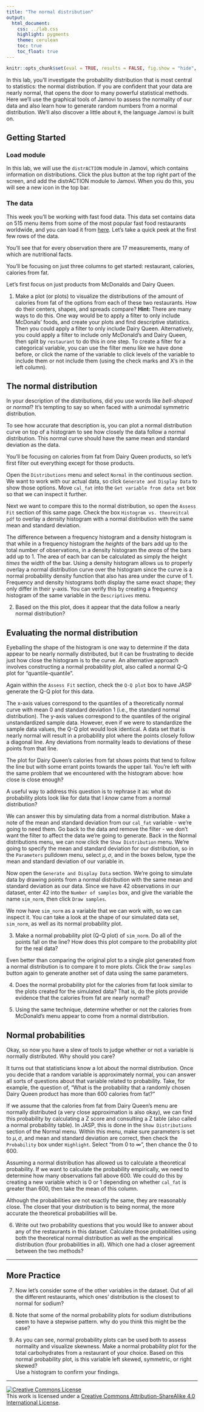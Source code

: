 ```yaml
---
title: "The normal distribution"
output:
  html_document:
    css: ../lab.css
    highlight: pygments
    theme: cerulean
    toc: true
    toc_float: true
---
```


```r
knitr::opts_chunk$set(eval = TRUE, results = FALSE, fig.show = "hide", message = FALSE)
```

In this lab, you'll investigate the probability distribution that is most central to statistics: the normal distribution.
If you are confident that your data are nearly normal, that opens the door to many powerful statistical methods.
Here we'll use the graphical tools of Jamovi to assess the normality of our data and also learn how to generate random numbers from a normal distribution. We'll also discover a little about `R`, the language Jamovi is built on.

## Getting Started

### Load module

In this lab, we will use the `distrACTION` module in Jamovi, which contains information on distributions. Click the plus button at the top right part of the screen, and add the distrACTION module to Jamovi. When you do this, you will see a new icon in the top bar.

### The data

This week you'll be working with fast food data.
This data set contains data on 515 menu items from some of the most popular fast food restaurants worldwide, and you can load it from [here](./data/fastfood.csv).
Let's take a quick peek at the first few rows of the data.

You'll see that for every observation there are 17 measurements, many of which are nutritional facts.

You'll be focusing on just three columns to get started: restaurant, calories, calories from fat.

Let's first focus on just products from McDonalds and Dairy Queen.

1.  Make a plot (or plots) to visualize the distributions of the amount of calories from fat of the options from each of these two restaurants. How do their centers, shapes, and spreads compare?
**Hint:** There are many ways to do this. One way would be to apply a filter to only include McDonals' foods, and create your plots and find descriptive statistics. Then you could apply a filter to only include Dairy Queen. Alternatively, you could apply a filter to include only McDonald's and Dairy Queen, then split by `restaurant` to do this in one step. To create a filter for a categorical variable, you can use the filter menu like we have done before, or click the name of the variable to click levels of the variable to include them or not include them (using the check marks and X's in the left column).

## The normal distribution

In your description of the distributions, did you use words like *bell-shaped* or *normal*?
It's tempting to say so when faced with a unimodal symmetric distribution.

To see how accurate that description is, you can plot a normal distribution curve on top of a histogram to see how closely the data follow a normal distribution.
This normal curve should have the same mean and standard deviation as the data.

You'll be focusing on calories from fat from Dairy Queen products, so let's first filter out everything except for those products.

Open the `Distributions` menu and select `Normal` in the continuous section. We want to work with our actual data, so click `Generate and Display Data` to show those options. Move `cal_fat` into the `Get variable from data set` box so that we can inspect it further.

Next we want to compare this to the normal distribution, so open the `Assess Fit` section of this same page. Check the box `Histogram vs. theoreitcal pdf` to overlay a density histogram with a normal distribution with the same mean and standard deviation.

The difference between a frequency histogram and a density histogram is that while in a frequency histogram the *heights* of the bars add up to the total number of observations, in a density histogram the *areas* of the bars add up to 1.
The area of each bar can be calculated as simply the height *times* the width of the bar.
Using a density histogram allows us to properly overlay a normal distribution curve over the histogram since the curve is a normal probability density function that also has area under the curve of 1.
Frequency and density histograms both display the same exact shape; they only differ in their y-axis.
You can verify this by creating a frequency histogram of the same variable in the `Descriptives` menu. 

2.  Based on the this plot, does it appear that the data follow a nearly normal distribution?

## Evaluating the normal distribution

Eyeballing the shape of the histogram is one way to determine if the data appear to be nearly normally distributed, but it can be frustrating to decide just how close the histogram is to the curve.
An alternative approach involves constructing a normal probability plot, also called a normal Q-Q plot for "quantile-quantile".

Again within the `Assess Fit` section, check the `Q-Q plot` box to have JASP generate the Q-Q plot for this data.

The x-axis values correspond to the quantiles of a theoretically normal curve with mean 0 and standard deviation 1 (i.e., the standard normal distribution).
The y-axis values correspond to the quantiles of the original unstandardized sample data.
However, even if we were to standardize the sample data values, the Q-Q plot would look identical.
A data set that is nearly normal will result in a probability plot where the points closely follow a diagonal line.
Any deviations from normality leads to deviations of these points from that line.

The plot for Dairy Queen's calories from fat shows points that tend to follow the line but with some errant points towards the upper tail.
You're left with the same problem that we encountered with the histogram above: how close is close enough?

A useful way to address this question is to rephrase it as: what do probability plots look like for data that I *know* came from a normal distribution?

We can answer this by simulating data from a normal distribution. Make a note of the mean and standard deviation from our `cal_fat` variable - we're going to need them. Go back to the data and remove the filter - we don't want the filter to affect the data we're going to generate. Back in the Normal distributions menu, we can now click the `Show Distribution` menu. We're going to specify the mean and standard deviation for our distribution, so in the `Parameters` pulldown menu, select $\mu, \sigma$, and in the boxes below, type the mean and standard deviation of our variable in.

Now open the `Generate and Display Data` section. We're going to simulate data by drawing points from a normal distribution with the same mean and standard deviation as our data. Since we have 42 observations in our dataset, enter 42 into the `Number of samples` box, and give the variable the name `sim_norm`, then click `Draw samples`.

We now have `sim_norm` as a variable that we can work with, so we can inspect it. You can take a look at the shape of our simulated data set, `sim_norm`, as well as its normal probability plot.

3.  Make a normal probability plot (Q-Q plot) of `sim_norm`. Do all of the points fall on the line? How does this plot compare to the probability plot for the real data?

Even better than comparing the original plot to a single plot generated from a normal distribution is to compare it to more plots. Click the `Draw samples` button again to generate another set of data using the same parameters.

4.  Does the normal probability plot for the calories from fat look similar to the plots created for the simulated data?
    That is, do the plots provide evidence that the calories from fat are nearly normal?

5.  Using the same technique, determine whether or not the calories from McDonald's menu appear to come from a normal distribution.

## Normal probabilities

Okay, so now you have a slew of tools to judge whether or not a variable is normally distributed.
Why should you care?

It turns out that statisticians know a lot about the normal distribution.
Once you decide that a random variable is approximately normal, you can answer all sorts of questions about that variable related to probability.
Take, for example, the question of, "What is the probability that a randomly chosen Dairy Queen product has more than 600 calories from fat?"

If we assume that the calories from fat from Dairy Queen's menu are normally distributed (a very close approximation is also okay), we can find this probability by calculating a Z score and consulting a Z table (also called a normal probability table).
In JASP, this is done in the `Show Distributions` section of the Normal menu. Within this menu, make sure parameters is set to $\mu, \sigma$, and mean and standard deviation are correct, then check the `Probability` box under `Highlight`. Select "from 0 to $\infty$", then chance the 0 to 600.

Assuming a normal distribution has allowed us to calculate a theoretical probability.
If we want to calculate the probability empirically, we need to determine how many observations fall above 600. We could do this by creating a new variable which is 0 or 1 depending on whether `cal_fat` is greater than 600, then take the mean of this column.

Although the probabilities are not exactly the same, they are reasonably close.
The closer that your distribution is to being normal, the more accurate the theoretical probabilities will be.

6.  Write out two probability questions that you would like to answer about any of the restaurants in this dataset. Calculate those probabilities using both the theoretical normal distribution as well as the empirical distribution (four probabilities in all). Which one had a closer agreement between the two methods?

------------------------------------------------------------------------

## More Practice

7.  Now let's consider some of the other variables in the dataset.
    Out of all the different restaurants, which ones' distribution is the closest to normal for sodium?

8.  Note that some of the normal probability plots for sodium distributions seem to have a stepwise pattern.
    why do you think this might be the case?

9.  As you can see, normal probability plots can be used both to assess normality and visualize skewness.
    Make a normal probability plot for the total carbohydrates from a restaurant of your choice.
    Based on this normal probability plot, is this variable left skewed, symmetric, or right skewed?\
    Use a histogram to confirm your findings.

------------------------------------------------------------------------

<a rel="license" href="http://creativecommons.org/licenses/by-sa/4.0/">![Creative Commons License](https://i.creativecommons.org/l/by-sa/4.0/88x31.png){style="border-width:0"}</a><br />This work is licensed under a <a rel="license" href="http://creativecommons.org/licenses/by-sa/4.0/">Creative Commons Attribution-ShareAlike 4.0 International License</a>.
